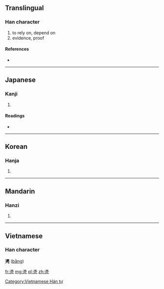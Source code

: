 {{also|憑}}
==Translingual==

===Han character===
{{Han char|rn=16|rad=几|as=12|sn=14|four=|canj=戈火竹弓 (IFHN)}}

# to rely on, depend on
# evidence, proof

====References====
* {{Han ref|kx=0134.370|dkj=01798|dj=0300.220|hdz=10278.190|uh=51F4|ud=20980}}

----

==Japanese==

===Kanji===
{{ja-kanji|grade=|rs=几12}}

# {{defn|Japanese|sort=几12}}

====Readings====
* {{ja-readings|on=[[ひょう]] (hyō)|kun=}}

----

==Korean==

===Hanja===
{{ko-hanja|hangeul=빙|rv=bing|mr=ping}}

# {{defn|Korean|sort=几12}}

----

==Mandarin==

===Hanzi===
{{cmn-hanzi|pin=[[píng]] ([[ping2]])|wg=p'ing<sup>2</sup>}}
#{{defn|Mandarin|sort=几12}}

----

==Vietnamese==
===Han character===
'''凴''' ([[bằng]])

[[Category:Vietnamese Hán tự]]

[[fr:凴]]
[[mg:凴]]
[[pl:凴]]
[[zh:凴]]